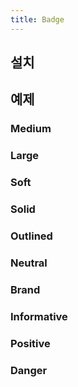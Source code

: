 ```yaml
---
title: Badge
---
```



<ComponentExample name="badge-preview" />

## 설치

<Installation name="badge" />

## 예제

### Medium

<ComponentExample name="badge-medium" />

### Large

<ComponentExample name="badge-large" />

### Soft

<ComponentExample name="badge-soft" />

### Solid

<ComponentExample name="badge-solid" />

### Outlined

<ComponentExample name="badge-outlined" />

### Neutral

<ComponentExample name="badge-neutral" />

### Brand

<ComponentExample name="badge-brand" />

### Informative

<ComponentExample name="badge-informative" />

### Positive

<ComponentExample name="badge-positive" />

### Danger

<ComponentExample name="badge-danger" />